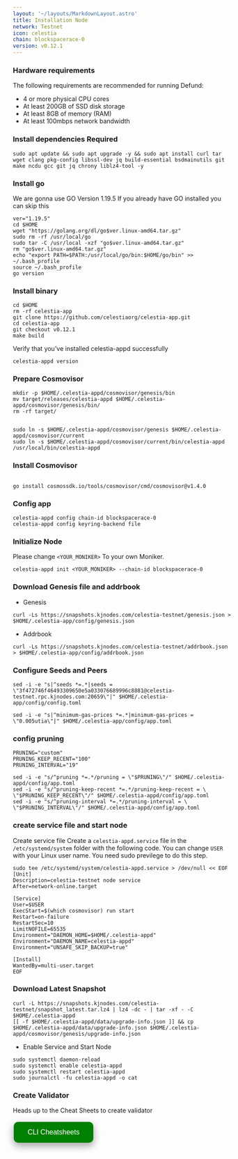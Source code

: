 ```yaml
---
layout: '~/layouts/MarkdownLayout.astro'
title: Installation Node
network: Testnet
icon: celestia
chain: blockspacerace-0
version: v0.12.1
---
```


### Hardware requirements

The following requirements are recommended for running Defund:

- 4 or more physical CPU cores
- At least 200GB of SSD disk storage
- At least 8GB of memory (RAM)
- At least 100mbps network bandwidth


### Install dependencies Required

```
sudo apt update && sudo apt upgrade -y && sudo apt install curl tar wget clang pkg-config libssl-dev jq build-essential bsdmainutils git make ncdu gcc git jq chrony liblz4-tool -y
```

### Install go

We are gonna use GO Version 1.19.5
If you already have GO installed you can skip this 

```
ver="1.19.5"
cd $HOME
wget "https://golang.org/dl/go$ver.linux-amd64.tar.gz"
sudo rm -rf /usr/local/go
sudo tar -C /usr/local -xzf "go$ver.linux-amd64.tar.gz"
rm "go$ver.linux-amd64.tar.gz"
echo "export PATH=$PATH:/usr/local/go/bin:$HOME/go/bin" >> ~/.bash_profile
source ~/.bash_profile
go version
```

### Install binary

```
cd $HOME
rm -rf celestia-app
git clone https://github.com/celestiaorg/celestia-app.git
cd celestia-app
git checkout v0.12.1
make build
```

Verify that you've installed celestia-appd successfully

```
celestia-appd version
```

### Prepare Cosmovisor
```
mkdir -p $HOME/.celestia-appd/cosmovisor/genesis/bin
mv target/releases/celestia-appd $HOME/.celestia-appd/cosmovisor/genesis/bin/
rm -rf target/


sudo ln -s $HOME/.celestia-appd/cosmovisor/genesis $HOME/.celestia-appd/cosmovisor/current
sudo ln -s $HOME/.celestia-appd/cosmovisor/current/bin/celestia-appd /usr/local/bin/celestia-appd
```

### Install Cosmovisor
```

go install cosmossdk.io/tools/cosmovisor/cmd/cosmovisor@v1.4.0
```

### Config app

```
celestia-appd config chain-id blockspacerace-0
celestia-appd config keyring-backend file
```

### Initialize Node

Please change `<YOUR_MONIKER>` To your own Moniker.

```
celestia-appd init <YOUR_MONIKER> --chain-id blockspacerace-0
```

### Download Genesis file and addrbook

- Genesis

```
curl -Ls https://snapshots.kjnodes.com/celestia-testnet/genesis.json > $HOME/.celestia-app/config/genesis.json
```

- Addrbook
```
curl -Ls https://snapshots.kjnodes.com/celestia-testnet/addrbook.json > $HOME/.celestia-app/config/addrbook.json
```

### Configure Seeds and Peers

```
sed -i -e "s|^seeds *=.*|seeds = \"3f472746f46493309650e5a033076689996c8881@celestia-testnet.rpc.kjnodes.com:20659\"|" $HOME/.celestia-app/config/config.toml
```

```
sed -i -e "s|^minimum-gas-prices *=.*|minimum-gas-prices = \"0.005utia\"|" $HOME/.celestia-app/config/app.toml
```

### config pruning

```
PRUNING="custom"
PRUNING_KEEP_RECENT="100"
PRUNING_INTERVAL="19"

sed -i -e "s/^pruning *=.*/pruning = \"$PRUNING\"/" $HOME/.celestia-appd/config/app.toml
sed -i -e "s/^pruning-keep-recent *=.*/pruning-keep-recent = \
\"$PRUNING_KEEP_RECENT\"/" $HOME/.celestia-appd/config/app.toml
sed -i -e "s/^pruning-interval *=.*/pruning-interval = \
\"$PRUNING_INTERVAL\"/" $HOME/.celestia-appd/config/app.toml
```


### create service file and start node

Create service file
Create a `celestia-appd.service` file in the `/etc/systemd/system` folder with the following code. 
You can change `USER` with your Linux user name. You need sudo previlege to do this step.

```
sudo tee /etc/systemd/system/celestia-appd.service > /dev/null << EOF
[Unit]
Description=celestia-testnet node service
After=network-online.target

[Service]
User=$USER
ExecStart=$(which cosmovisor) run start
Restart=on-failure
RestartSec=10
LimitNOFILE=65535
Environment="DAEMON_HOME=$HOME/.celestia-appd"
Environment="DAEMON_NAME=celestia-appd"
Environment="UNSAFE_SKIP_BACKUP=true"

[Install]
WantedBy=multi-user.target
EOF
```

### Download Latest Snapshot
```
curl -L https://snapshots.kjnodes.com/celestia-testnet/snapshot_latest.tar.lz4 | lz4 -dc - | tar -xf - -C $HOME/.celestia-appd
[[ -f $HOME/.celestia-appd/data/upgrade-info.json ]] && cp $HOME/.celestia-appd/data/upgrade-info.json $HOME/.celestia-appd/cosmovisor/genesis/upgrade-info.json
```

- Enable Service and Start Node

```
sudo systemctl daemon-reload
sudo systemctl enable celestia-appd
sudo systemctl restart celestia-appd
sudo journalctl -fu celestia-appd -o cat
```
### Create Validator

Heads up to the Cheat Sheets to create validator

<a href="https://www.indonode.net/testnet/celestia/cheat" target="_blank">
  <button style="background-color: green; border: none; color: white; padding: 15px 32px; text-align: center; text-decoration: none; display: inline-block; font-size: 16px; margin: 4px 2px; cursor: pointer; border-radius: 10px; box-shadow: 0 8px 16px 0 rgba(0,0,0,0.2), 0 6px 20px 0 rgba(0,0,0,0.19);" onmouseover="this.style.boxShadow='0 0 0 4px rgba(0,255,0,0.5)'" onmouseout="this.style.boxShadow='0 8px 16px 0 rgba(0,0,0,0.2), 0 6px 20px 0 rgba(0,0,0,0.19)'">CLI Cheatsheets</button>
</a>